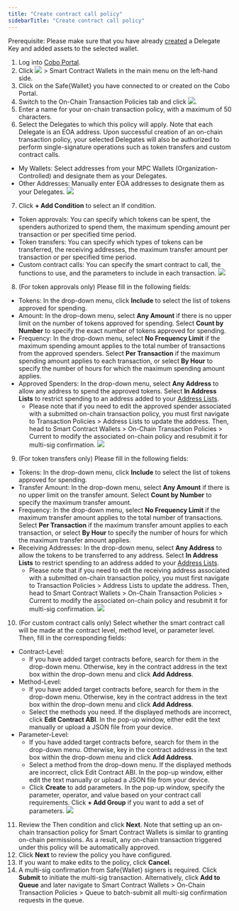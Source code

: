 ```yaml
---
title: "Create contract call policy"
sidebarTitle: "Create contract call policy"
---
```


<Note>Prerequisite: Please make sure that you have already [created](/en/portal/risk-controls/on-chain-tx-type) a Delegate Key and added assets to the selected wallet.</Note>

1. Log into [Cobo Portal](https://portal.cobo.com/login).
2. Click <img src="/en/images/risk-controls/wallet.svg" className="icon"></img> > Smart Contract Wallets in the main menu on the left-hand side.
3. Click on the Safe&#123;Wallet&#125; you have connected to or created on the Cobo Portal.
4. Switch to the On-Chain Transaction Policies tab and click <img src="/en/images/risk-controls/create_policy.svg" className="icon"></img>.
5. Enter a name for your on-chain transaction policy, with a maximum of 50 characters.
6. Select the Delegates to which this policy will apply. Note that each Delegate is an EOA address. Upon successful creation of an on-chain transaction policy, your selected Delegates will also be authorized to perform single-signature operations such as token transfers and custom contract calls.
- My Wallets: Select addresses from your MPC Wallets (Organization-Controlled) and designate them as your Delegates.
- Other Addresses: Manually enter EOA addresses to designate them as your Delegates.
<img src="/en/images/risk-controls/1.png" className="screenshot_modal"></img>
7. Click **+ Add Condition** to select an If condition.
- Token approvals: You can specify which tokens can be spent, the spenders authorized to spend them, the maximum spending amount per transaction or per specified time period.
- Token transfers: You can specify which types of tokens can be transferred, the receiving addresses, the maximum transfer amount per transaction or per specified time period.
- Custom contract calls: You can specify the smart contract to call, the functions to use, and the parameters to include in each transaction.
<img src="/en/images/risk-controls/2.png" className="screenshot_modal"></img>
8. (For token approvals only) Please fill in the following fields:
- Tokens: In the drop-down menu, click **Include** to select the list of tokens approved for spending.
- Amount: In the drop-down menu, select **Any Amount** if there is no upper limit on the number of tokens approved for spending. Select **Count by Number** to specify the exact number of tokens approved for spending.
- Frequency: In the drop-down menu, select **No Frequency Limit** if the maximum spending amount applies to the total number of transactions from the approved spenders. Select **Per Transaction** if the maximum spending amount applies to each transaction, or select **By Hour** to specify the number of hours for which the maximum spending amount applies.
- Approved Spenders: In the drop-down menu, select **Any Address** to allow any address to spend the approved tokens. Select **In Address Lists** to restrict spending to an address added to your [Address Lists](/en/portal/risk-controls/address-list).
    - Please note that if you need to edit the approved spender associated with a submitted on-chain transaction policy, you must first navigate to Transaction Policies > Address Lists to update the address. Then, head to Smart Contract Wallets > On-Chain Transaction Policies > Current to modify the associated on-chain policy and resubmit it for multi-sig confirmation.
<img src="/en/images/risk-controls/3.png" className="screenshot_full_screen"></img>
9. (For token transfers only) Please fill in the following fields:
- Tokens: In the drop-down menu, click **Include** to select the list of tokens approved for spending.
- Transfer Amount: In the drop-down menu, select **Any Amount** if there is no upper limit on the transfer amount. Select **Count by Number** to specify the maximum transfer amount.
- Frequency: In the drop-down menu, select **No Frequency Limit** if the maximum transfer amount applies to the total number of transactions. Select **Per Transaction** if the maximum transfer amount applies to each transaction, or select **By Hour** to specify the number of hours for which the maximum transfer amount applies.
- Receiving Addresses: In the drop-down menu, select **Any Address** to allow the tokens to be transferred to any address. Select **In Address Lists** to restrict spending to an address added to your [Address Lists](/en/portal/risk-controls/address-list).
    - Please note that if you need to edit the receiving address associated with a submitted on-chain transaction policy, you must first navigate to Transaction Policies > Address Lists to update the address. Then, head to Smart Contract Wallets > On-Chain Transaction Policies > Current to modify the associated on-chain policy and resubmit it for multi-sig confirmation.
<img src="/en/images/risk-controls/4.png" className="screenshot_full_screen"></img>
10. (For custom contract calls only) Select whether the smart contract call will be made at the contract level, method level, or parameter level. Then, fill in the corresponding fields:
- Contract-Level:
   - If you have added target contracts before, search for them in the drop-down menu. Otherwise, key in the contract address in the text box within the drop-down menu and click **Add Address**.
- Method-Level:
   - If you have added target contracts before, search for them in the drop-down menu. Otherwise, key in the contract address in the text box within the drop-down menu and click **Add Address**.
   - Select the methods you need. If the displayed methods are incorrect, click **Edit Contract ABI**. In the pop-up window, either edit the text manually or upload a JSON file from your device.
- Parameter-Level:
   - If you have added target contracts before, search for them in the drop-down menu. Otherwise, key in the contract address in the text box within the drop-down menu and click **Add Address**.
   - Select a method from the drop-down menu. If the displayed methods are incorrect, click Edit Contract ABI. In the pop-up window, either edit the text manually or upload a JSON file from your device.
   - Click **Create** to add parameters. In the pop-up window, specify the parameter, operator, and value based on your contract call requirements. Click **+ Add Group** if you want to add a set of parameters.
<img src="/en/images/risk-controls/9.png" className="screenshot_full_screen"></img>
11. Review the Then condition and click **Next**. Note that setting up an on-chain transaction policy for Smart Contract Wallets is similar to granting on-chain permissions. As a result, any on-chain transaction triggered under this policy will be automatically approved.
12. Click **Next** to review the policy you have configured.
13. If you want to make edits to the policy, click **Cancel**.
14. A multi-sig confirmation from Safe&#123;Wallet&#125; signers is required. Click **Submit** to initiate the multi-sig transaction. Alternatively, click **Add to Queue** and later navigate to Smart Contract Wallets > On-Chain Transaction Policies > Queue to batch-submit all multi-sig confirmation requests in the queue.






